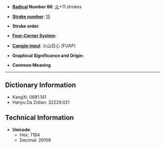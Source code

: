 * '''[[Wiktionary:Chinese radical index| Radical]] Number 86''': [[Wiktionary:Chinese radical index 火|火]]+11 strokes

* '''[[Wiktionary:Chinese total strokes index|Stroke number]]''': [[Wiktionary:Chinese total strokes index 15|15]]

* '''Stroke order''': 

* '''[[Wiktionary:Chinese four corner index|Four-Corner System]]''': 

* '''[[Wiktionary:Chinese Cangjie index|Cangjie input]]''': 火山日心 (FUAP)

* '''Graphical Significance and Origin''': 

* '''Common Meaning'''

----

== Dictionary Information ==

* KangXi: 0681.141
* Hanyu Da Zidian: 32229.021

== Technical Information ==

* '''Unicode''':
** Hex: 71B4
** Decimal: 29108